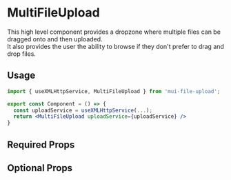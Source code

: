 
# MultiFileUpload

This high level component provides a dropzone where multiple files can be dragged onto and then uploaded.<br/>
It also provides the user the ability to browse if they don't prefer to drag and drop files.

## Usage

<SampleMultiFileUpload />

```jsx
import { useXMLHttpService, MultiFileUpload } from 'mui-file-upload';

export const Component = () => {
  const uploadService = useXMLHttpService(...);
  return <MultiFileUpload uploadService={uploadService} />
}
```

## Required Props

<RequiredProps />

## Optional Props

<OptionalProps />

